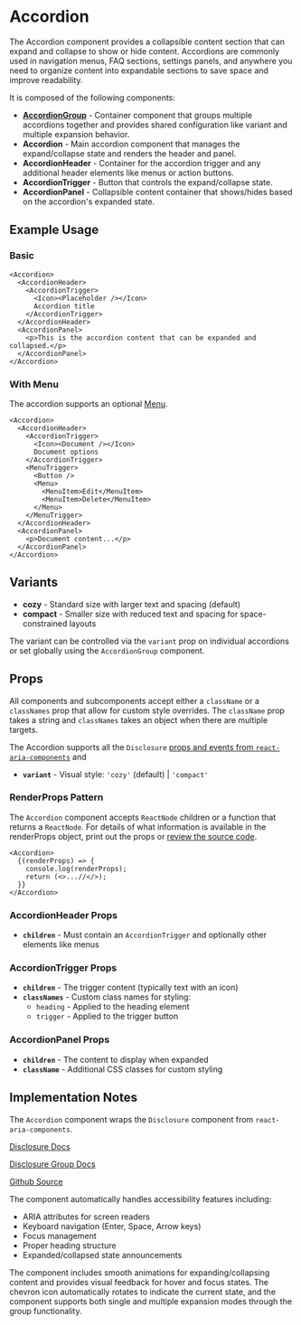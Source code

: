 

<Meta of={AccordionStories} />

# Accordion
The Accordion component provides a collapsible content section that can expand and collapse to show or hide content. Accordions are commonly used in navigation menus, FAQ sections, settings panels, and anywhere you need to organize content into expandable sections to save space and improve readability.

It is composed of the following components:

- **[AccordionGroup](?path=/docs/components-accordion-group--playground)** - Container component that groups multiple accordions together and provides shared configuration like variant and multiple expansion behavior.
- **Accordion** - Main accordion component that manages the expand/collapse state and renders the header and panel.
- **AccordionHeader** - Container for the accordion trigger and any additional header elements like menus or action buttons.
- **AccordionTrigger** - Button that controls the expand/collapse state.
- **AccordionPanel** - Collapsible content container that shows/hides based on the accordion's expanded state.

## Example Usage

### Basic
```tsx
<Accordion>
  <AccordionHeader>
    <AccordionTrigger>
      <Icon><Placeholder /></Icon>
      Accordion title
    </AccordionTrigger>
  </AccordionHeader>
  <AccordionPanel>
    <p>This is the accordion content that can be expanded and collapsed.</p>
  </AccordionPanel>
</Accordion>
```
<Canvas of={AccordionStories.Default} />

### With Menu
The accordion supports an optional [Menu](?path=/docs/components-menu--playground).
```tsx
<Accordion>
  <AccordionHeader>
    <AccordionTrigger>
      <Icon><Document /></Icon>
      Document options
    </AccordionTrigger>
    <MenuTrigger>
      <Button />
      <Menu>
        <MenuItem>Edit</MenuItem>
        <MenuItem>Delete</MenuItem>
      </Menu>
    </MenuTrigger>
  </AccordionHeader>
  <AccordionPanel>
    <p>Document content...</p>
  </AccordionPanel>
</Accordion>
```
<Canvas of={AccordionStories.WithMenu} />

## Variants
* **cozy** - Standard size with larger text and spacing (default)
* **compact** - Smaller size with reduced text and spacing for space-constrained layouts

The variant can be controlled via the `variant` prop on individual accordions or set globally using the `AccordionGroup` component.

## Props
All components and subcomponents accept either a `className` or a `classNames` prop that allow for custom style overrides. The `className` prop takes a string and `classNames` takes an object when there are multiple targets.

The Accordion supports all the `Disclosure` [props and events from `react-aria-components`](https://react-spectrum.adobe.com/react-aria/Disclosure.html#disclosure-1) and
* **`variant`** - Visual style: `'cozy'` (default) | `'compact'`

### RenderProps Pattern

The `Accordion` component accepts `ReactNode` children or a function that returns a `ReactNode`. For details of what information is available in the renderProps object, print out the props or [review the source code](https://github.com/adobe/react-spectrum/blob/7ee8d64207cb0777cd07fa98d398e1cf7cd80d3d/packages/react-aria-components/src/Disclosure.tsx#L73C18-L73C39).

```tsx
<Accordion>
  {(renderProps) => {
    console.log(renderProps);
    return (<>...//</>);
  }}
</Accordion>
```

### AccordionHeader Props
* **`children`** - Must contain an `AccordionTrigger` and optionally other elements like menus

### AccordionTrigger Props
* **`children`** - The trigger content (typically text with an icon)
* **`classNames`** - Custom class names for styling:
  * `heading` - Applied to the heading element
  * `trigger` - Applied to the trigger button

### AccordionPanel Props
* **`children`** - The content to display when expanded
* **`className`** - Additional CSS classes for custom styling

## Implementation Notes
The `Accordion` component wraps the `Disclosure` component from `react-aria-components`.

[Disclosure Docs](https://react-spectrum.adobe.com/react-aria/Disclosure.html)

[Disclosure Group Docs](https://react-spectrum.adobe.com/react-aria/DisclosureGroup.html)

[Github Source](https://github.com/gohypergiant/standard-toolkit/tree/main/design-toolkit/components/src/components/accordion)

The component automatically handles accessibility features including:
- ARIA attributes for screen readers
- Keyboard navigation (Enter, Space, Arrow keys)
- Focus management
- Proper heading structure
- Expanded/collapsed state announcements

The component includes smooth animations for expanding/collapsing content and provides visual feedback for hover and focus states. The chevron icon automatically rotates to indicate the current state, and the component supports both single and multiple expansion modes through the group functionality.
